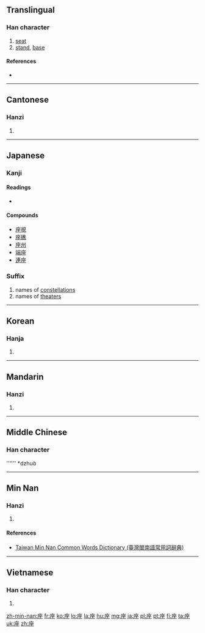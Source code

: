 {{also|坐}}
==Translingual==

===Han character===
{{Han char|rn=53|rad=广|as=07|sn=10|four=0021<sub>4</sub>|canj=戈人人土 (IOOG)|ids=⿸[[广]][[坐]]}}

# [[seat]]
# [[stand]], [[base]]

====References====
* {{Han ref|kx=0346.030|dkj=09319|dj=0655.190|hdz=20886.030|uh=5EA7|ud=24231|bh=AE79|bd=44665}}

----

==Cantonese==

===Hanzi===
{{yue-hanzi|jyut=[[zo6]]|y=jo6}}

# {{defn|lang=yue|sort=广07}}

----

==Japanese==
===Kanji===
{{ja-kanji|grade=6|rs=广07}}

====Readings====
* {{ja-readings|on=[[ざ]] (za)|kun=[[すわる]] (suwaru), [[くら]] (kura), [[います]] (imasu)}}

====Compounds====
* [[座視]]
* [[座礁]]
* [[座州]]
* [[端座]]
* [[連座]]

===Suffix===
{{ja-pos|k|suffix|hira=ざ|rom=-za|hidx=さ'}}

# names of [[constellation]]s
# names of [[theater]]s

----

==Korean==

===Hanja===
{{ko-hanja|hangeul=좌|rv=jwa|mr=chwa|y=cwa}}

# {{defn|lang=ko|sort=广07}}

----

==Mandarin==

===Hanzi===
{{cmn-hanzi|pin=[[zuò]] ([[zuo4]]), [[jǐ]] ([[ji3]])|wg=tso<sup>4</sup>, chi<sup>3</sup>}}

# {{defn|lang=cmn|sort=广07}}

----

==Middle Chinese==
===Han character===
'''''' *dzhuɑ̀<!--note: asterisk indicates that this character appears more than four times in the 700 poems covered by "T’ang Poetic Vocabulary" by Hugh M. Stimson, Far Eastern Publications, Yale Univ. 1976; the vowel "ɑ" is an IPA symbol and is thus different from the vowel "a"-->


----

==Min Nan==

===Hanzi===
{{nan-hanzi|tlpa=tsō (tso<sup>7</sup>)}}

# {{defn|lang=nan|sort=广07}}

====References====
*[http://twblg.dict.edu.tw/holodict_new/result_detail.jsp?n_no=5916&curpage=1&sample=%E5%BA%A7&radiobutton=1&querytarget=1&limit=20&pagenum=1&rowcount=10 Taiwan Min Nan Common Words Dictionary (臺灣閩南語常用詞辭典)]

----

==Vietnamese==

===Han character===
{{vi-hantu|[[toà]], [[toạ]], [[tọa]], [[phụng]]|rs=广07}}

# {{defn|lang=vi|sort=广07}}

[[zh-min-nan:座]]
[[fr:座]]
[[ko:座]]
[[lo:座]]
[[la:座]]
[[hu:座]]
[[mg:座]]
[[ja:座]]
[[pl:座]]
[[pt:座]]
[[fi:座]]
[[ta:座]]
[[uk:座]]
[[zh:座]]